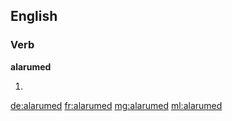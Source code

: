 ==English==

===Verb===
'''alarumed'''

# {{context|archaic|rare|lang=en}} {{en-past of|alarum}}

[[de:alarumed]]
[[fr:alarumed]]
[[mg:alarumed]]
[[ml:alarumed]]